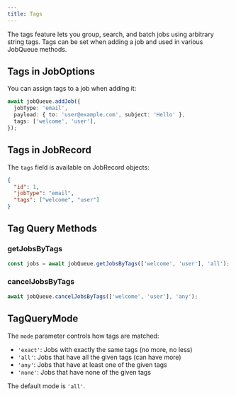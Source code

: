 ```yaml
---
title: Tags
---
```


The tags feature lets you group, search, and batch jobs using arbitrary string tags. Tags can be set when adding a job and used in various JobQueue methods.

## Tags in JobOptions

You can assign tags to a job when adding it:

```typescript
await jobQueue.addJob({
  jobType: 'email',
  payload: { to: 'user@example.com', subject: 'Hello' },
  tags: ['welcome', 'user'],
});
```

## Tags in JobRecord

The `tags` field is available on JobRecord objects:

```json
{
  "id": 1,
  "jobType": "email",
  "tags": ["welcome", "user"]
}
```

## Tag Query Methods

### getJobsByTags

```typescript
const jobs = await jobQueue.getJobsByTags(['welcome', 'user'], 'all');
```

### cancelJobsByTags

```typescript
await jobQueue.cancelJobsByTags(['welcome', 'user'], 'any');
```

## TagQueryMode

The `mode` parameter controls how tags are matched:

- `'exact'`: Jobs with exactly the same tags (no more, no less)
- `'all'`: Jobs that have all the given tags (can have more)
- `'any'`: Jobs that have at least one of the given tags
- `'none'`: Jobs that have none of the given tags

The default mode is `'all'`.
